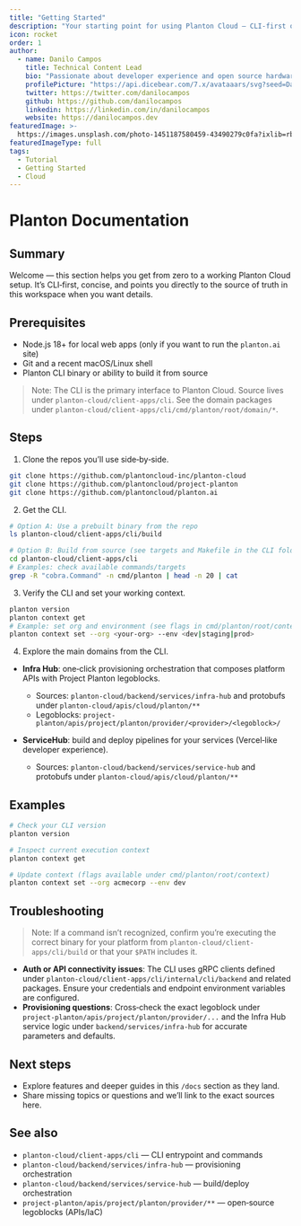 ```yaml
---
title: "Getting Started"
description: "Your starting point for using Planton Cloud — CLI-first quickstart, sources, and next steps."
icon: rocket
order: 1
author:
  - name: Danilo Campos
    title: Technical Content Lead
    bio: "Passionate about developer experience and open source hardware. Building tools that make developers smile."
    profilePicture: "https://api.dicebear.com/7.x/avataaars/svg?seed=DaniloCampos"
    twitter: https://twitter.com/danilocampos
    github: https://github.com/danilocampos
    linkedin: https://linkedin.com/in/danilocampos
    website: https://danilocampos.dev
featuredImage: >-
  https://images.unsplash.com/photo-1451187580459-43490279c0fa?ixlib=rb-4.0.3&ixid=M3wxMjA3fDB8MHxwaG90by1wYWdlfHx8fGVufDB8fHx8fA%3D%3D&auto=format&fit=crop&w=2072&q=80
featuredImageType: full
tags:
  - Tutorial
  - Getting Started
  - Cloud
---
```


# Planton Documentation

## Summary
Welcome — this section helps you get from zero to a working Planton Cloud setup. It’s CLI‑first, concise, and points you directly to the source of truth in this workspace when you want details.

## Prerequisites
- Node.js 18+ for local web apps (only if you want to run the `planton.ai` site)
- Git and a recent macOS/Linux shell
- Planton CLI binary or ability to build it from source

> Note: The CLI is the primary interface to Planton Cloud. Source lives under `planton-cloud/client-apps/cli`. See the domain packages under `planton-cloud/client-apps/cli/cmd/planton/root/domain/*`.

## Steps
1. Clone the repos you’ll use side‑by‑side.

```bash
git clone https://github.com/plantoncloud-inc/planton-cloud
git clone https://github.com/plantoncloud/project-planton
git clone https://github.com/plantoncloud/planton.ai
```

2. Get the CLI.

```bash
# Option A: Use a prebuilt binary from the repo
ls planton-cloud/client-apps/cli/build

# Option B: Build from source (see targets and Makefile in the CLI folder)
cd planton-cloud/client-apps/cli
# Examples: check available commands/targets
grep -R "cobra.Command" -n cmd/planton | head -n 20 | cat
```

3. Verify the CLI and set your working context.

```bash
planton version
planton context get
# Example: set org and environment (see flags in cmd/planton/root/context/*.go)
planton context set --org <your-org> --env <dev|staging|prod>
```

4. Explore the main domains from the CLI.

- **Infra Hub**: one‑click provisioning orchestration that composes platform APIs with Project Planton legoblocks.
  - Sources: `planton-cloud/backend/services/infra-hub` and protobufs under `planton-cloud/apis/cloud/planton/**`
  - Legoblocks: `project-planton/apis/project/planton/provider/<provider>/<legoblock>/`

- **ServiceHub**: build and deploy pipelines for your services (Vercel‑like developer experience).
  - Sources: `planton-cloud/backend/services/service-hub` and protobufs under `planton-cloud/apis/cloud/planton/**`

## Examples
```bash
# Check your CLI version
planton version

# Inspect current execution context
planton context get

# Update context (flags available under cmd/planton/root/context)
planton context set --org acmecorp --env dev
```

## Troubleshooting
> Note: If a command isn’t recognized, confirm you’re executing the correct binary for your platform from `planton-cloud/client-apps/cli/build` or that your `$PATH` includes it.

- **Auth or API connectivity issues**: The CLI uses gRPC clients defined under `planton-cloud/client-apps/cli/internal/cli/backend` and related packages. Ensure your credentials and endpoint environment variables are configured.
- **Provisioning questions**: Cross‑check the exact legoblock under `project-planton/apis/project/planton/provider/...` and the Infra Hub service logic under `backend/services/infra-hub` for accurate parameters and defaults.

## Next steps
- Explore features and deeper guides in this `/docs` section as they land.
- Share missing topics or questions and we’ll link to the exact sources here.

## See also
- `planton-cloud/client-apps/cli` — CLI entrypoint and commands
- `planton-cloud/backend/services/infra-hub` — provisioning orchestration
- `planton-cloud/backend/services/service-hub` — build/deploy orchestration
- `project-planton/apis/project/planton/provider/**` — open‑source legoblocks (APIs/IaC)


